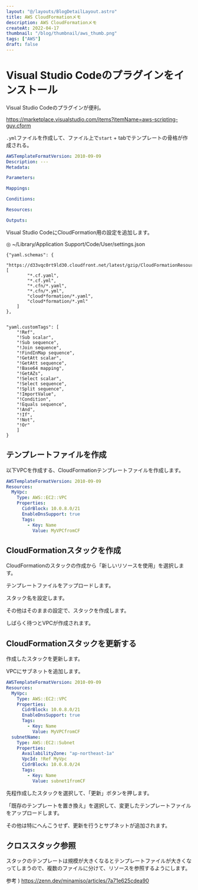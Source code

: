 ```yaml
---
layout: "@/layouts/BlogDetailLayout.astro"
title: AWS CloudFormationメモ
description: AWS CloudFormationメモ
createAt: 2022-04-17
thumbnail: "/blog/thumbnail/aws_thumb.png"
tags: ["AWS"]
draft: false
---
```



# Visual Studio Codeのプラグインをインストール

Visual Studio Codeのプラグインが便利。

https://marketplace.visualstudio.com/items?itemName=aws-scripting-guy.cform

`.yml`ファイルを作成して、ファイル上で`start` + tabでテンプレートの骨格が作成される。

```yaml
AWSTemplateFormatVersion: 2010-09-09
Description: ---
Metadata:

Parameters:

Mappings:

Conditions:

Resources:

Outputs:
```

Visual Studio CodeにCloudFormation用の設定を追加します。

◎ ~/Library/Application Support/Code/User/settings.json

```
{"yaml.schemas": {
    "https://d33vqc0rt9ld30.cloudfront.net/latest/gzip/CloudFormationResourceSpecification.json": [
        "*.cf.yaml",
        "*.cf.yml",
        "*.cfn/*.yaml",
        "*.cfn/*.yml",
        "cloud*formation/*.yaml",
        "cloud*formation/*.yml"
    ]
},


"yaml.customTags": [
    "!Ref",
    "!Sub scalar",
    "!Sub sequence",
    "!Join sequence",
    "!FindInMap sequence",
    "!GetAtt scalar",
    "!GetAtt sequence",
    "!Base64 mapping",
    "!GetAZs",
    "!Select scalar",
    "!Select sequence",
    "!Split sequence",
    "!ImportValue",
    "!Condition",
    "!Equals sequence",
    "!And",
    "!If",
    "!Not",
    "!Or"
    ]
}
```

## テンプレートファイルを作成

以下VPCを作成する、CloudFormationテンプレートファイルを作成します。

```yaml
AWSTemplateFormatVersion: 2010-09-09
Resources:
  MyVpc:
    Type: AWS::EC2::VPC
    Properties:
      CidrBlock: 10.0.8.0/21
      EnableDnsSupport: true
      Tags:
        - Key: Name
          Value: MyVPCfromCF
```

## CloudFormationスタックを作成

CloudFormationのスタックの作成から「新しいリソースを使用」を選択します。

<CommonImg
  src="blog/images/20220417/01.png"
  alt="CloudFormation"
  client:only="react"
/>

テンプレートファイルをアップロードします。

<CommonImg
  src="blog/images/20220417/02.png"
  alt="CloudFormation"
  client:only="react"
/>

スタック名を設定します。

<CommonImg
  src="blog/images/20220417/03.png"
  alt="CloudFormation"
  client:only="react"
/>

その他はそのままの設定で、スタックを作成します。

しばらく待つとVPCが作成されます。

## CloudFormationスタックを更新する

作成したスタックを更新します。

VPCにサブネットを追加します。

```yaml
AWSTemplateFormatVersion: 2010-09-09
Resources:
  MyVpc:
    Type: AWS::EC2::VPC
    Properties:
      CidrBlock: 10.0.8.0/21
      EnableDnsSupport: true
      Tags:
        - Key: Name
          Value: MyVPCfromCF
  subnetName:
    Type: AWS::EC2::Subnet
    Properties:
      AvailabilityZone: "ap-northeast-1a"
      VpcId: !Ref MyVpc
      CidrBlock: 10.0.8.0/24
      Tags:
        - Key: Name
          Value: subnet1fromCF
```

先程作成したスタックを選択して、「更新」ボタンを押します。

<CommonImg
  src="blog/images/20220417/04.png"
  alt="CloudFormation"
  client:only="react"
/>

「既存のテンプレートを置き換え」を選択して、変更したテンプレートファイルをアップロードします。

<CommonImg
  src="blog/images/20220417/05.png"
  alt="CloudFormation"
  client:only="react"
/>

その他は特にへんこうせず、更新を行うとサブネットが追加されます。

## クロススタック参照

スタックのテンプレートは規模が大きくなるとテンプレートファイルが大きくなってしまうので、複数のファイルに分けて、リソースを参照するようにします。

参考 )
https://zenn.dev/minamiso/articles/7a71e625cdea90
